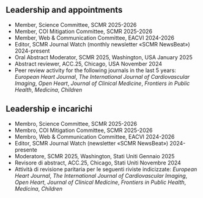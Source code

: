 ::: {.content-visible when-profile="english"}
# Leadership and appointments
- Member, Science Committee, SCMR \hfill 2025-2026
- Member, COI Mitigation Committee, SCMR \hfill 2025-2026
- Member, Web & Communication Committee, EACVI \hfill 2024-2026
- Editor, SCMR Journal Watch (monthly newsletter «SCMR NewsBeat») \hfill 2024-present
- Oral Abstract Moderator, SCMR 2025, Washington, USA \hfill January 2025
- Abstract reviewer, ACC.25, Chicago, USA \hfill November 2024
- Peer review activity for the following journals in the last 5 years: *European Heart Journal*, *The International Journal of Cardiovascular Imaging*, *Open Heart*, *Journal of Clinical Medicine*, *Frontiers in Public Health*, *Medicina*, *Children*
:::

::: {.content-visible when-profile="italian"}
# Leadership e incarichi

- Membro, Science Committee, SCMR \hfill 2025-2026
- Membro, COI Mitigation Committee, SCMR \hfill 2025-2026
- Membro, Web & Communication Committee, EACVI \hfill 2024-2026
- Editor, SCMR Journal Watch (newsletter «SCMR NewsBeat») \hfill 2024-presente
- Moderatore, SCMR 2025, Washington, Stati Uniti \hfill Gennaio 2025
- Revisore di abstract, ACC.25, Chicago, Stati Uniti \hfill Novembre 2024
- Attività di revisione paritaria per le seguenti riviste indicizzate: *European Heart Journal*, *The International Journal of Cardiovascular Imaging*, *Open Heart*, *Journal of Clinical Medicine*, *Frontiers in Public Health*, *Medicina*, *Children*
:::